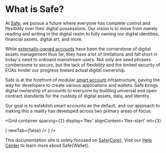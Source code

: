 
# What is Safe?

At [Safe](https://safe.global), we pursue a future where everyone has complete control and flexibility over their digital possessions. Our vision is to move from merely reading and writing in the digital realm to fully owning our digital identities, financial assets, digital art, and more. 

While [externally-owned accounts](../../glossary.md#externally-owned-account) have been the cornerstone of digital assets management thus far, they have a lot of limitations and fall short in today's need to onboard mainstream users. Not only are seed phrases cumbersome to secure, but the lack of flexibility and the limited security of EOAs hinder our progress toward actual digital ownership.

Safe is at the forefront of modular [smart account](../../glossary.md#smart-account) infrastructure, paving the way for developers to create various applications and wallets. Safe brings digital ownership of accounts to everyone by building universal and open contract standards for the custody of digital assets, data, and identity.

Our goal is to establish smart accounts as the default, and our approach to making this a reality has developed across two primary areas of focus:

<Grid
  container
  spacing={2}
  display='flex'
  alignContent='flex-start'
  mt={3}
>
  <Grid item xs={12} md={6} flex="1">
    <CustomCard
      title={'Safe{Core}'}
      description={'The essential modular account abstraction tooling and infrastructure to integrate the Safe Smart Account into any digital platform, enabling more innovative and secure applications.'}
      url={'./safe-core'}
      icon={<SafeCore />}
      newTab={false}
    />
  </Grid>
  <Grid item xs={12} md={6}>
    <CustomCard
      title={'Safe{Wallet}'}
      description={'The official interface designed for everyone from individual users to industries spanning various sectors, ensuring a seamless and secure digital asset management experience.'}
      url={'https://safe.global/wallet'}
      icon={<SafeWallet />}
    />
  </Grid>
</Grid>

This documentation site is solely focused on [Safe\{Core\}](./safe-core.mdx). Visit our [Help Center](https://help.safe.global) to learn more about Safe\{Wallet\}.
